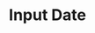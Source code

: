 ---
group: components
text: Input Date
title: Input Date
lead: ''
ping: true
keywords: "form,datepicker"
meta:
  description: ''
---